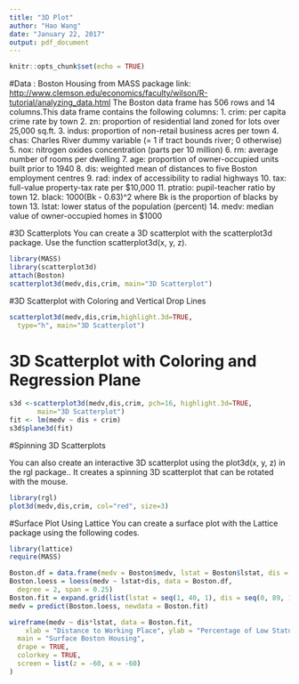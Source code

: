 ---
title: "3D Plot"
author: "Hao Wang"
date: "January 22, 2017"
output: pdf_document
---

```{r setup, include=FALSE}
knitr::opts_chunk$set(echo = TRUE)
```


#Data : Boston Housing from MASS package
link: <http://www.clemson.edu/economics/faculty/wilson/R-tutorial/analyzing_data.html>
The Boston data frame has 506 rows and 14 columns.This data frame contains the following columns:
1. crim:
     per capita crime rate by town 
2. zn: 
    proportion of residential land zoned for lots over 25,000 sq.ft. 
3. indus: 
    proportion of non-retail business acres per town 
4. chas: 
    Charles River dummy variable (= 1 if tract bounds river; 0 otherwise) 
5. nox: 
    nitrogen oxides concentration (parts per 10 million) 
6. rm: 
    average number of rooms per dwelling 
7. age: 
    proportion of owner-occupied units built prior to 1940 
8. dis: 
    weighted mean of distances to five Boston employment centres 
9. rad: 
    index of accessibility to radial highways 
10. tax: 
    full-value property-tax rate per $10,000 
11. ptratio: 
    pupil-teacher ratio by town 
12. black:
    1000(Bk - 0.63)^2 where Bk is the proportion of blacks by town 
13. lstat: 
    lower status of the population (percent) 
14. medv:
    median value of owner-occupied homes in $1000 





#3D Scatterplots
You can create a 3D scatterplot with the scatterplot3d package. Use the function scatterplot3d(x, y, z).
```{r, warning=FALSE}
library(MASS)
library(scatterplot3d)
attach(Boston)
scatterplot3d(medv,dis,crim, main="3D Scatterplot")
```


#3D Scatterplot with Coloring and Vertical Drop Lines

```{r}
scatterplot3d(medv,dis,crim,highlight.3d=TRUE,
  type="h", main="3D Scatterplot")
```
 
 
 

# 3D Scatterplot with Coloring and Regression Plane 

```{r}
s3d <-scatterplot3d(medv,dis,crim, pch=16, highlight.3d=TRUE,
       main="3D Scatterplot")
fit <- lm(medv ~ dis + crim) 
s3d$plane3d(fit)
```



#Spinning 3D Scatterplots

You can also create an interactive 3D scatterplot using the plot3d(x, y, z) in the rgl package.. It creates a spinning 3D scatterplot that can be rotated with the mouse. 

```{r}
library(rgl)
plot3d(medv,dis,crim, col="red", size=3)
```

#Surface Plot Using Lattice
You can create a surface plot with the Lattice package using the following codes.

```{r}
library(lattice)
require(MASS)

Boston.df = data.frame(medv = Boston$medv, lstat = Boston$lstat, dis = Boston$dis)
Boston.loess = loess(medv ~ lstat+dis, data = Boston.df,
  degree = 2, span = 0.25)
Boston.fit = expand.grid(list(lstat = seq(1, 40, 1), dis = seq(0, 89, 1)))
medv = predict(Boston.loess, newdata = Boston.fit)

wireframe(medv ~ dis*lstat, data = Boston.fit,
    xlab = "Distance to Working Place", ylab = "Percentage of Low Status Population",
  main = "Surface Boston Housing",
  drape = TRUE,
  colorkey = TRUE,
  screen = list(z = -60, x = -60)
)
```


 